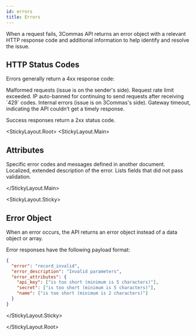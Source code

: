 ```yaml
---
id: errors
title: Errors
---
```



When a request fails, 3Commas API returns an error object with a relevant HTTP response code and additional information to help identify and resolve the issue.

## HTTP Status Codes

Errors generally return a 4xx response code:

<Errors>
  <ErrorText code="4XX">
    Malformed requests (issue is on the sender's side).
  </ErrorText>
  <ErrorText code="429">Request rate limit exceeded.</ErrorText>
  <ErrorText code="418">
    IP auto-banned for continuing to send requests after receiving `429` codes.
  </ErrorText>
  <ErrorText code="5XX">
    Internal errors (issue is on 3Commas's side).
  </ErrorText>
  <ErrorText code="504">
    Gateway timeout, indicating the API couldn’t get a timely response.
  </ErrorText>
</Errors>

Success responses return a 2xx status code.

<StickyLayout.Root>
   <StickyLayout.Main>

## Attributes

<ApiParam name="error" type="string" id="error" required>
  Specific error codes and messages defined in another document.
</ApiParam>

<ApiParam name="error_description" type="string" id="error_description">
  Localized, extended description of the error.
</ApiParam>

<ApiParam name="error_attributes" type="string" id="error_attributes">
  Lists fields that did not pass validation.
</ApiParam>

</StickyLayout.Main>

<StickyLayout.Sticky>

## Error Object

When an error occurs, the API returns an error object instead of a data object or array.

Error responses have the following payload format:

```json title="Error Object"
{
  "error": "record_invalid",
  "error_description": "Invalid parameters",
  "error_attributes": {
    "api_key": ["is too short (minimum is 5 characters)"],
    "secret": ["is too short (minimum is 5 characters)"],
    "name": ["is too short (minimum is 2 characters)"]
  }
}
```

</StickyLayout.Sticky>

</StickyLayout.Root>
